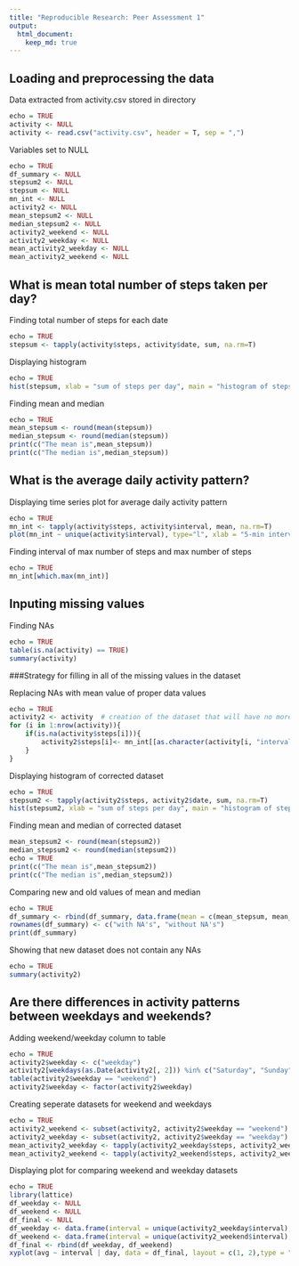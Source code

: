 ```yaml
---
title: "Reproducible Research: Peer Assessment 1"
output: 
  html_document:
    keep_md: true
---
```


## Loading and preprocessing the data

Data extracted from activity.csv stored in directory
```r
echo = TRUE
activity <- NULL
activity <- read.csv("activity.csv", header = T, sep = ",")
```

Variables set to NULL
```r
echo = TRUE
df_summary <- NULL
stepsum2 <- NULL
stepsum <- NULL
mn_int <- NULL
activity2 <- NULL
mean_stepsum2 <- NULL
median_stepsum2 <- NULL
activity2_weekend <- NULL
activity2_weekday <- NULL
mean_activity2_weekday <- NULL
mean_activity2_weekend <- NULL
```

## What is mean total number of steps taken per day?

Finding total number of steps for each date
```r
echo = TRUE
stepsum <- tapply(activity$steps, activity$date, sum, na.rm=T)
```

Displaying histogram
```r
echo = TRUE
hist(stepsum, xlab = "sum of steps per day", main = "histogram of steps per day")
```

Finding mean and median
```r
echo = TRUE
mean_stepsum <- round(mean(stepsum))
median_stepsum <- round(median(stepsum))
print(c("The mean is",mean_stepsum))
print(c("The median is",median_stepsum))
```

## What is the average daily activity pattern?

Displaying time series plot for average daily activity pattern
```r
echo = TRUE
mn_int <- tapply(activity$steps, activity$interval, mean, na.rm=T)
plot(mn_int ~ unique(activity$interval), type="l", xlab = "5-min interval")
```

Finding interval of max number of steps and max number of steps
```r
echo = TRUE
mn_int[which.max(mn_int)]
```

## Inputing missing values

Finding NAs
```r
echo = TRUE
table(is.na(activity) == TRUE)
summary(activity)
``` 

###Strategy for filling in all of the missing values in the dataset

Replacing NAs with mean value of proper data values
```r
echo = TRUE
activity2 <- activity  # creation of the dataset that will have no more NAs
for (i in 1:nrow(activity)){
    if(is.na(activity$steps[i])){
        activity2$steps[i]<- mn_int[[as.character(activity[i, "interval"])]]
    }
}
```

Displaying histogram of corrected dataset
```r
echo = TRUE
stepsum2 <- tapply(activity2$steps, activity2$date, sum, na.rm=T)
hist(stepsum2, xlab = "sum of steps per day", main = "histogram of steps per day")
```

Finding mean and median of corrected dataset
```r
mean_stepsum2 <- round(mean(stepsum2))
median_stepsum2 <- round(median(stepsum2))
echo = TRUE
print(c("The mean is",mean_stepsum2))
print(c("The median is",median_stepsum2))
```

Comparing new and old values of mean and median
```r
echo = TRUE
df_summary <- rbind(df_summary, data.frame(mean = c(mean_stepsum, mean_stepsum2), median = c(median_stepsum, median_stepsum2)))
rownames(df_summary) <- c("with NA's", "without NA's")
print(df_summary)
```

Showing that new dataset does not contain any NAs
```r
echo = TRUE
summary(activity2)
```

## Are there differences in activity patterns between weekdays and weekends?
Adding weekend/weekday column to table
```r
echo = TRUE
activity2$weekday <- c("weekday")
activity2[weekdays(as.Date(activity2[, 2])) %in% c("Saturday", "Sunday"), ][4] <- c("weekend")
table(activity2$weekday == "weekend")
activity2$weekday <- factor(activity2$weekday)
```

Creating seperate datasets for weekend and weekdays
```r
echo = TRUE
activity2_weekend <- subset(activity2, activity2$weekday == "weekend")
activity2_weekday <- subset(activity2, activity2$weekday == "weekday")
mean_activity2_weekday <- tapply(activity2_weekday$steps, activity2_weekday$interval, mean)
mean_activity2_weekend <- tapply(activity2_weekend$steps, activity2_weekend$interval, mean)
```

Displaying plot for comparing weekend and weekday datasets
```r
echo = TRUE
library(lattice)
df_weekday <- NULL
df_weekend <- NULL
df_final <- NULL
df_weekday <- data.frame(interval = unique(activity2_weekday$interval), avg = as.numeric(mean_activity2_weekday), day = rep("weekday", length(mean_activity2_weekday)))
df_weekend <- data.frame(interval = unique(activity2_weekend$interval), avg = as.numeric(mean_activity2_weekend), day = rep("weekend", length(mean_activity2_weekend)))
df_final <- rbind(df_weekday, df_weekend)
xyplot(avg ~ interval | day, data = df_final, layout = c(1, 2),type = "l", ylab = "Number of steps")
```
